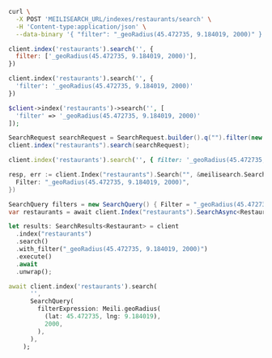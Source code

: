 <CodeGroup>

```bash cURL
curl \
  -X POST 'MEILISEARCH_URL/indexes/restaurants/search' \
  -H 'Content-type:application/json' \
  --data-binary '{ "filter": "_geoRadius(45.472735, 9.184019, 2000)" }'
```

```javascript JS
client.index('restaurants').search('', {
  filter: ['_geoRadius(45.472735, 9.184019, 2000)'],
})
```

```python Python
client.index('restaurants').search('', {
  'filter': '_geoRadius(45.472735, 9.184019, 2000)'
})
```

```php PHP
$client->index('restaurants')->search('', [
  'filter' => '_geoRadius(45.472735, 9.184019, 2000)'
]);
```

```java Java
SearchRequest searchRequest = SearchRequest.builder().q("").filter(new String[] {"_geoRadius(45.472735, 9.184019, 2000)"}).build();
client.index("restaurants").search(searchRequest);
```

```ruby Ruby
client.index('restaurants').search('', { filter: '_geoRadius(45.472735, 9.184019, 2000)' })
```

```go Go
resp, err := client.Index("restaurants").Search("", &meilisearch.SearchRequest{
  Filter: "_geoRadius(45.472735, 9.184019, 2000)",
})
```

```csharp C#
SearchQuery filters = new SearchQuery() { Filter = "_geoRadius(45.472735, 9.184019, 2000)" };
var restaurants = await client.Index("restaurants").SearchAsync<Restaurant>("", filters);
```

```rust Rust
let results: SearchResults<Restaurant> = client
  .index("restaurants")
  .search()
  .with_filter("_geoRadius(45.472735, 9.184019, 2000)")
  .execute()
  .await
  .unwrap();
```

```dart Dart
await client.index('restaurants').search(
      '',
      SearchQuery(
        filterExpression: Meili.geoRadius(
          (lat: 45.472735, lng: 9.184019),
          2000,
        ),
      ),
    );
```
</CodeGroup>